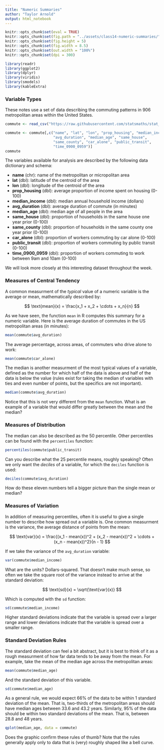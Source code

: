 ```yaml
---
title: "Numeric Summaries"
author: "Taylor Arnold"
output: html_notebook
---
```


```r
knitr::opts_chunk$set(eval = TRUE)
knitr::opts_chunk$set(fig.path = "../assets/class14-numeric-summaries/")
knitr::opts_chunk$set(fig.height = 5)
knitr::opts_chunk$set(fig.width = 8.5)
knitr::opts_chunk$set(out.width = "100%")
knitr::opts_chunk$set(dpi = 300)
```

```r
library(readr)
library(ggplot2)
library(dplyr)
library(viridis)
library(smodels)
library(kableExtra)
```

### Variable Types

These notes use a set of data describing the commuting patterns in
906 metropolitan areas within the United States.

```r
commute <- read_csv("https://raw.githubusercontent.com/statsmaths/stat_data/gh-pages/acs_commute.csv")
```
```r
commute <- commute[,c("name", "lat", "lon", "prop_housing", "median_income",
                      "avg_duration", "median_age", "same_house",
                      "same_county", "car_alone", "public_transit",
                      "time_0900_0959")]
commute
```

The variables available for analysis are described by the following
data dictionary and schema:

- **name** (chr): name of the metropolitan or micropolitan area
- **lat** (dbl): latitude of the centroid of the area
- **lon** (dbl): longitude of the centroid of the area
- **prop_housing** (dbl): average proportion of income spent on housing (0-100)
- **median_income** (dbl): median annual household income (dollars)
- **avg_duration** (dbl): average duration of commute (in minutes)
- **median_age** (dbl): median age of all people in the area
- **same_house** (dbl): proportion of households in the same house one year prior (0-100)
- **same_county** (dbl): proportion of households in the same county one year prior (0-100)
- **car_alone** (dbl): proportion of workers commuting by car alone (0-100)
- **public_transit** (dbl): proportion of workers commuting by public transit (0-100)
- **time_0900_0959** (dbl): proportion of workers commuting to work between 9am and 10am (0-100)

We will look more closely at this interesting dataset throughout
the week.

### Measures of Central Tendency

A common measurment of the *typical* value of a numeric variable
is the average or mean, mathematically described by:

$$ \text{mean}(x) = \frac{x_1 + x_2 + \cdots + x_n}{n} $$

As we have seen, the function `mean` in R computes this summary
for a numeric variable. Here is the average duration of commutes
in the US metropolitan areas (in minutes):

```r
mean(commute$avg_duration)
```

The average percentage, across areas, of commuters who drive alone
to work:

```r
mean(commute$car_alone)
```

The median is another measurment of the most typical values of a variable,
defined as the number for which half of the data is above and half of the
data is below the value (rules exist for taking the median of variables
with ties and even number of points, but the specifics are not important).

```r
median(commute$avg_duration)
```

Notice that this is not very different from the `mean` function. What is
an example of a variable that would differ greatly between the mean and
the median?

### Measures of Distribution

The median can also be described as the 50 percentile. Other percentiles
can be found with the `percentiles` function:

```r
percentiles(commute$public_transit)
```

Can you describe what the 25 percentile means, roughly speaking? Often
we only want the *deciles* of a variable, for which the `deciles` function
is used:

```r
deciles(commute$avg_duration)
```

How do these eleven numbers tell a bigger picture than the single mean or
median?

### Measures of Variation

In addition of measuring percentiles, often it is useful to give a single
number to describe how spread out a variable is. One common measurment is
the variance, the average distance of points from the mean:

$$ \text{var}(x) = \frac{(x_1 - mean(x))^2 + (x_2 - mean(x))^2 + \cdots + (x_n - mean(x))^2}{n - 1} $$

If we take the variance of the `avg_duration` variable:

```r
var(commute$median_income)
```

What are the units? Dollars-squared. That doesn't make much sense, so often
we take the square root of the variance instead to arrive at the standard
deviation:

$$ \text{sd}(x) = \sqrt{\text{var}(x)} $$

Which is computed with the `sd` function:

```r
sd(commute$median_income)
```

Higher standard deviations indicate that the variable is spread over a larger
range and lower deviations indicate that the variable is spread over a smaller
range.

### Standard Deviation Rules

The standard deviation can feel a bit abstract, but it is best to think
of it as a rough measurment of how far data tends to be away from the mean.
For example, take the mean of the median age across the metropolitan areas:

```r
mean(commute$median_age)
```

And the standard deviation of this variable.

```r
sd(commute$median_age)
```

As a general rule, we would expect 66% of the data to be within 1
standard deviation of the mean. That is, two-thirds of the metropolitan
areas should have median ages between 33.6 and 43.2 years.
Similarly, 95% of the data should be within two standard deviations of
the mean. That is, between 28.8 and 48 years.

```r
qplot(median_age, data = commute)
```

Does the graphic confirm these rules of thumb? Note that the rules
generally apply only to data that is (very) roughly shaped like a bell
curve.
